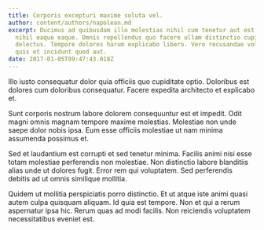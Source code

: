 ```yaml
---
title: Corporis excepturi maxime soluta vel.
author: content/authors/napolean.md
excerpt: Ducimus ad quibusdam illo molestias nihil cum tenetur aut est. Adipisci
  nihil eaque eaque. Omnis repellendus quo facere ullam distinctio cupiditate
  delectus. Tempore dolores harum explicabo libero. Vero recusandae voluptatem
  quis et incidunt quod aut.
date: 2017-01-05T09:47:43.018Z
---
```

Illo iusto consequatur dolor quia officiis quo cupiditate optio. Doloribus est dolores cum doloribus consequatur. Facere expedita architecto et explicabo et.
 Sunt corporis nostrum labore dolorem consequuntur est et impedit. Odit magni omnis magnam tempore maxime molestias. Molestiae non unde saepe dolor nobis ipsa. Eum esse officiis molestiae ut nam minima assumenda possimus et.
 Sed et laudantium est corrupti et sed tenetur minima. Facilis animi nisi esse totam molestiae perferendis non molestiae. Non distinctio labore blanditiis alias unde ut dolores fugit. Error rem qui voluptatem. Sed perferendis debitis ad ut omnis similique mollitia.
 Quidem ut mollitia perspiciatis porro distinctio. Et ut atque iste animi quasi autem culpa quisquam aliquam. Id quia est tempore. Non et qui a rerum aspernatur ipsa hic. Rerum quas ad modi facilis. Non reiciendis voluptatem necessitatibus eveniet est.
